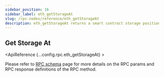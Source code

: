 ```yaml
---
sidebar_position: 16
sidebar_label: eth_getStorageAt
slug: /rpc-nodes/reference/eth_getStorageAt
description: eth_getStorageAt returns a smart contract storage position from a given address. Useful for reading contract data.
---
```



<head>
    <title>eth_getStorageAt RPC Method - Moralis Documentation</title>
</head>

## Get Storage At

<ApiReference {...config.rpc.eth_getStorageAt} >
<Admonition type="info" title="Note">

Please refer to <a href="/rpc-nodes/reference/evm-rpc-schema">RPC schema</a> page for more details on the RPC params and RPC response definitions of the RPC method. 
</Admonition>
</ApiReference>
